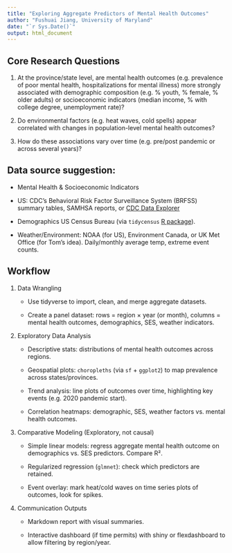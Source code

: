 ```yaml
---
title: "Exploring Aggregate Predictors of Mental Health Outcomes"
author: "Fushuai Jiang, University of Maryland"
date: "`r Sys.Date()`"
output: html_document
---
```





## Core Research Questions

1. At the province/state level, are mental health outcomes (e.g. prevalence of poor mental health, hospitalizations for mental illness) more strongly associated with demographic composition (e.g. % youth, % female, % older adults) or socioeconomic indicators (median income, % with college degree, unemployment rate)?

2. Do environmental factors (e.g. heat waves, cold spells) appear correlated with changes in population-level mental health outcomes?

3. How do these associations vary over time (e.g. pre/post pandemic or across several years)?

## Data source suggestion:

  - Mental Health & Socioeconomic Indicators

  - US: CDC’s Behavioral Risk Factor Surveillance System (BRFSS) summary tables, SAMHSA reports, or [CDC Data Explorer](https://ephtracking.cdc.gov/DataExplorer/)

  - Demographics US Census Bureau (via `tidycensus` [R package](https://walker-data.com/tidycensus/)).

  - Weather/Environment: NOAA (for US), Environment Canada, or UK Met Office (for Tom’s idea). Daily/monthly average temp, extreme event counts.
  
  
## Workflow


1. Data Wrangling

    - Use tidyverse to import, clean, and merge aggregate datasets.

    - Create a panel dataset: rows = region × year (or month), columns = mental health outcomes, demographics, SES, weather indicators.

2. Exploratory Data Analysis

    - Descriptive stats: distributions of mental health outcomes across regions.

    - Geospatial plots: `choropleths` (via `sf` + `ggplot2`) to map prevalence across states/provinces.

    - Trend analysis: line plots of outcomes over time, highlighting key events (e.g. 2020 pandemic start).

    - Correlation heatmaps: demographic, SES, weather factors vs. mental health outcomes.

3. Comparative Modeling (Exploratory, not causal)

    - Simple linear models: regress aggregate mental health outcome on demographics vs. SES predictors. Compare R².

    - Regularized regression (`glmnet`): check which predictors are retained.

    - Event overlay: mark heat/cold waves on time series plots of outcomes, look for spikes.

4. Communication Outputs

    - Markdown report with visual summaries.

    - Interactive dashboard (if time permits) with shiny or flexdashboard to allow filtering by region/year.






